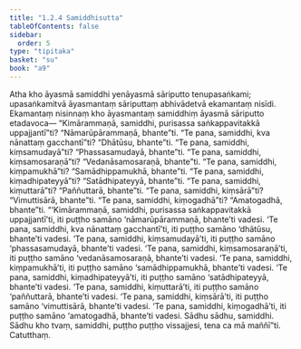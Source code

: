 ```yaml
---
title: "1.2.4 Samiddhisutta"
tableOfContents: false
sidebar:
  order: 5
type: "tipitaka"
basket: "su"
book: "a9"
---
```



<DynamicBreadcrumb />

<Division number="14" book="a9">

<Paragraph number="136" book="a9">
Atha kho āyasmā samiddhi yenāyasmā sāriputto tenupasaṅkami; upasaṅkamitvā āyasmantaṃ sāriputtaṃ abhivādetvā ekamantaṃ nisīdi. Ekamantaṃ nisinnaṃ kho āyasmantaṃ samiddhiṃ āyasmā sāriputto etadavoca—
</Paragraph>

<Paragraph number="137" book="a9">
“Kimārammaṇā, samiddhi, purisassa saṅkappavitakkā uppajjantī”ti? “Nāmarūpārammaṇā, bhante”ti.
</Paragraph>

<Paragraph number="138" book="a9">
“Te pana, samiddhi, kva nānattaṃ gacchantī”ti? “Dhātūsu, bhante”ti.
</Paragraph>

<Paragraph number="139" book="a9">
“Te pana, samiddhi, kiṃsamudayā”ti? “Phassasamudayā, bhante”ti.
</Paragraph>

<Paragraph number="140" book="a9">
“Te pana, samiddhi, kiṃsamosaraṇā”ti? “Vedanāsamosaraṇā, bhante”ti.
</Paragraph>

<Paragraph number="141" book="a9">
“Te pana, samiddhi, kiṃpamukhā”ti? “Samādhippamukhā, bhante”ti.
</Paragraph>

<Paragraph number="142" book="a9">
“Te pana, samiddhi, kiṃadhipateyyā”ti? “Satādhipateyyā, bhante”ti.
</Paragraph>

<Paragraph number="143" book="a9">
“Te pana, samiddhi, kiṃuttarā”ti? “Paññuttarā, bhante”ti.
</Paragraph>

<Paragraph number="144" book="a9">
“Te pana, samiddhi, kiṃsārā”ti? “Vimuttisārā, bhante”ti.
</Paragraph>

<Paragraph number="145" book="a9">
“Te pana, samiddhi, kiṃogadhā”ti? “Amatogadhā, bhante”ti.
</Paragraph>

<Paragraph number="146" book="a9">
“‘Kimārammaṇā, samiddhi, purisassa saṅkappavitakkā uppajjantī’ti, iti puṭṭho samāno ‘nāmarūpārammaṇā, bhante’ti vadesi. ‘Te pana, samiddhi, kva nānattaṃ gacchantī’ti, iti puṭṭho samāno ‘dhātūsu, bhante’ti vadesi. ‘Te pana, samiddhi, kiṃsamudayā’ti, iti puṭṭho samāno ‘phassasamudayā, bhante’ti vadesi. ‘Te pana, samiddhi, kiṃsamosaraṇā’ti, iti puṭṭho samāno ‘vedanāsamosaraṇā, bhante’ti vadesi. ‘Te pana, samiddhi, kiṃpamukhā’ti, iti puṭṭho samāno ‘samādhippamukhā, bhante’ti vadesi. ‘Te pana, samiddhi, kiṃadhipateyyā’ti, iti puṭṭho samāno ‘satādhipateyyā, bhante’ti vadesi. ‘Te pana, samiddhi, kiṃuttarā’ti, iti puṭṭho samāno ‘paññuttarā, bhante’ti vadesi. ‘Te pana, samiddhi, kiṃsārā’ti, iti puṭṭho samāno ‘vimuttisārā, bhante’ti vadesi. ‘Te pana, samiddhi, kiṃogadhā’ti, iti puṭṭho samāno ‘amatogadhā, bhante’ti vadesi. Sādhu sādhu, samiddhi. Sādhu kho tvaṃ, samiddhi, puṭṭho puṭṭho vissajjesi, tena ca mā maññī”ti.

</Paragraph>
</Division>

<Paragraph number="147" type="center" book="a9">
Catutthaṃ.
</Paragraph>